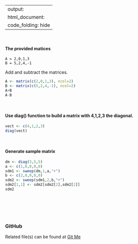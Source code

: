 
---
output:
    html_document:
        code_folding: hide 
---
<br>

#### The provided matices

`A = 2,0,1,3`  
`B = 5,2,4,-1`

Add and subtract the matrices.

```r
A <- matrix(c(2,0,1,3), ncol=2)
B <- matrix(c(5,2,4,-1), ncol=2)
A+B
A-B
```
<br>

#### Use diag() function to build a matrix with 4,1,2,3 the diagonal.

```r
vect <- c(4,1,2,3)
diag(vect)
```
<br>

#### Generate sample matrix

```r
dm <- diag(3,5,5)
a <- c(1,0,0,0,0)
sdm1 <- sweep(dm,1,a,"+")
b <- c(2,0,0,0,0)
sdm2 <- sweep(sdm1,2,b,"+")
sdm2[1,1] <- sdm2[sdm2[2],sdm2[2]]
sdm2
```
<br>


<br><br>

### GitHub
Related file(s) can be found at <a href="https://github.com/eltownes/USF-LIS4370/tree/master/Module%206">Git Me</a>
<br><br>

